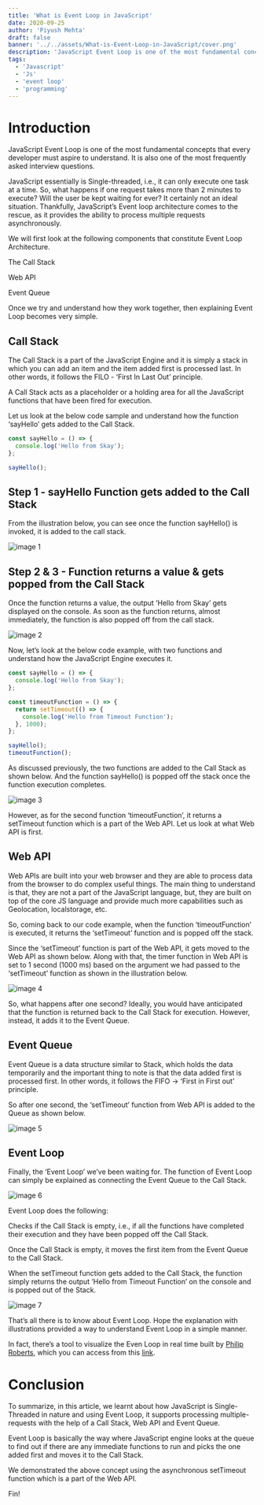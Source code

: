 ```yaml
---
title: 'What is Event Loop in JavaScript'
date: 2020-09-25
author: 'Piyush Mehta'
draft: false
banner: '../../assets/What-is-Event-Loop-in-JavaScript/cover.png'
description: 'JavaScript Event Loop is one of the most fundamental concepts that every developer must aspire to understand. It is also one of the most frequently asked interview questions.'
tags:
  - 'Javascript'
  - 'Js'
  - 'event loop'
  - 'programming'
---
```


# Introduction

JavaScript Event Loop is one of the most fundamental concepts that every developer must aspire to understand. It is also one of the most frequently asked interview questions.

JavaScript essentially is Single-threaded, i.e., it can only execute one task at a time. So, what happens if one request takes more than 2 minutes to execute? Will the user be kept waiting for ever? It certainly not an ideal situation. Thankfully, JavaScript’s Event loop architecture comes to the rescue, as it provides the ability to process multiple requests asynchronously.

We will first look at the following components that constitute Event Loop Architecture.

The Call Stack

Web API

Event Queue

Once we try and understand how they work together, then explaining Event Loop becomes very simple.

## Call Stack

The Call Stack is a part of the JavaScript Engine and it is simply a stack in which you can add an item and the item added first is processed last. In other words, it follows the FILO - ‘First In Last Out’ principle.

A Call Stack acts as a placeholder or a holding area for all the JavaScript functions that have been fired for execution.

Let us look at the below code sample and understand how the function ‘sayHello’ gets added to the Call Stack.

```javascript
const sayHello = () => {
  console.log('Hello from Skay');
};

sayHello();
```

## Step 1 - sayHello Function gets added to the Call Stack

From the illustration below, you can see once the function sayHello() is invoked, it is added to the call stack.

![image 1](../../assets/What-is-Event-Loop-in-JavaScript/1.png)

## Step 2 & 3 - Function returns a value & gets popped from the Call Stack

Once the function returns a value, the output ‘Hello from Skay’ gets displayed on the console. As soon as the function returns, almost immediately, the function is also popped off from the call stack.

![image 2](../../assets/What-is-Event-Loop-in-JavaScript/2.png)

Now, let’s look at the below code example, with two functions and understand how the JavaScript Engine executes it.

```javascript
const sayHello = () => {
  console.log('Hello from Skay');
};

const timeoutFunction = () => {
  return setTimeout(() => {
    console.log('Hello from Timeout Function');
  }, 1000);
};

sayHello();
timeoutFunction();
```

As discussed previously, the two functions are added to the Call Stack as shown below. And the function sayHello() is popped off the stack once the function execution completes.

![image 3](../../assets/What-is-Event-Loop-in-JavaScript/3.png)

However, as for the second function ‘timeoutFunction’, it returns a setTimeout function which is a part of the Web API. Let us look at what Web API is first.

## Web API

Web APIs are built into your web browser and they are able to process data from the browser to do complex useful things. The main thing to understand is that, they are not a part of the JavaScript language, but, they are built on top of the core JS language and provide much more capabilities such as Geolocation, localstorage, etc.

So, coming back to our code example, when the function ‘timeoutFunction’ is executed, it returns the ‘setTimeout’ function and is popped off the stack.

Since the ‘setTimeout’ function is part of the Web API, it gets moved to the Web API as shown below. Along with that, the timer function in Web API is set to 1 second (1000 ms) based on the argument we had passed to the ‘setTimeout’ function as shown in the illustration below.

![image 4](../../assets/What-is-Event-Loop-in-JavaScript/4.png)

So, what happens after one second? Ideally, you would have anticipated that the function is returned back to the Call Stack for execution. However, instead, it adds it to the Event Queue.

## Event Queue

Event Queue is a data structure similar to Stack, which holds the data temporarily and the important thing to note is that the data added first is processed first. In other words, it follows the FIFO -> ‘First in First out’ principle.

So after one second, the ‘setTimeout’ function from Web API is added to the Queue as shown below.

![image 5](../../assets/What-is-Event-Loop-in-JavaScript/5.png)

## Event Loop

Finally, the ‘Event Loop’ we’ve been waiting for. The function of Event Loop can simply be explained as connecting the Event Queue to the Call Stack.

![image 6](../../assets/What-is-Event-Loop-in-JavaScript/6.png)

Event Loop does the following:

Checks if the Call Stack is empty, i.e., if all the functions have completed their execution and they have been popped off the Call Stack.

Once the Call Stack is empty, it moves the first item from the Event Queue to the Call Stack.

When the setTimeout function gets added to the Call Stack, the function simply returns the output ‘Hello from Timeout Function’ on the console and is popped out of the Stack.

![image 7](../../assets/What-is-Event-Loop-in-JavaScript/7.png)

That’s all there is to know about Event Loop. Hope the explanation with illustrations provided a way to understand Event Loop in a simple manner.

In fact, there’s a tool to visualize the Even Loop in real time built by [Philip Roberts](https://twitter.com/philip_roberts), which you can access from this [link](http://latentflip.com/loupe/?code=JC5vbignYnV0dG9uJywgJ2NsaWNrJywgZnVuY3Rpb24gb25DbGljaygpIHsKICAgIHNldFRpbWVvdXQoZnVuY3Rpb24gdGltZXIoKSB7CiAgICAgICAgY29uc29sZS5sb2coJ1lvdSBjbGlja2VkIHRoZSBidXR0b24hJyk7ICAgIAogICAgfSwgMjAwMCk7Cn0pOwoKY29uc29sZS5sb2coIkhpISIpOwoKc2V0VGltZW91dChmdW5jdGlvbiB0aW1lb3V0KCkgewogICAgY29uc29sZS5sb2coIkNsaWNrIHRoZSBidXR0b24hIik7Cn0sIDUwMDApOwoKY29uc29sZS5sb2coIldlbGNvbWUgdG8gbG91cGUuIik7!!!PGJ1dHRvbj5DbGljayBtZSE8L2J1dHRvbj4%3D).

# Conclusion

To summarize, in this article, we learnt about how JavaScript is Single-Threaded in nature and using Event Loop, it supports processing multiple-requests with the help of a Call Stack, Web API and Event Queue.

Event Loop is basically the way where JavaScript engine looks at the queue to find out if there are any immediate functions to run and picks the one added first and moves it to the Call Stack.

We demonstrated the above concept using the asynchronous setTimeout function which is a part of the Web API.

Fin!
